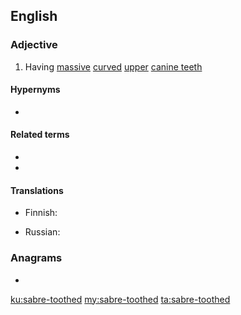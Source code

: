 {{also|sabretoothed}}
==English==

===Adjective===
{{en-adj|head=[[sabre]]-[[toothed]]|-}}

# Having [[massive]] [[curved]] [[upper]] [[canine teeth]]

====Hypernyms====
* {{l|en|toothed}}

====Related terms====
* {{l|en|sarbe-toothed cat}}
* {{l|en|sabre-toothed tiger}}

====Translations====
{{trans-top|having massive curved upper canine teeth}}
* Finnish: {{t|fi|sapelihampainen}}
{{trans-mid}}
* Russian: {{t+|ru|саблезу́бый}}
{{trans-bottom}}

===Anagrams===
* {{l|en|saber-toothed}}

[[ku:sabre-toothed]]
[[my:sabre-toothed]]
[[ta:sabre-toothed]]